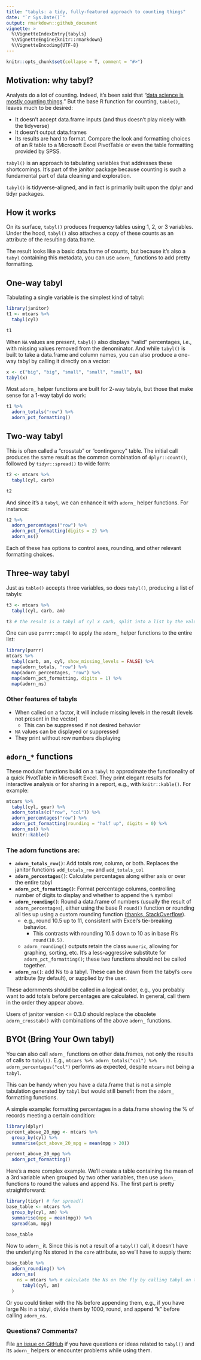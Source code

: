 ```yaml
---
title: "tabyls: a tidy, fully-featured approach to counting things"
date: "`r Sys.Date()`"
output: rmarkdown::github_document
vignette: >
  %\VignetteIndexEntry{tabyls}
  %\VignetteEngine{knitr::rmarkdown}
  %\VignetteEncoding{UTF-8}
---
```


```r
knitr::opts_chunk$set(collapse = T, comment = "#>")
```
## Motivation: why tabyl?

Analysts do a lot of counting.  Indeed, it's been said that "[data science is mostly counting things](https://twitter.com/joelgrus/status/833691273873600512)." But the base R function for counting, `table()`, leaves much to be desired:

- It doesn't accept data.frame inputs (and thus doesn't play nicely with the tidyverse)
- It doesn't output data.frames
- Its results are hard to format.  Compare the look and formatting choices of an R table to a Microsoft Excel PivotTable or even the table formatting provided by SPSS.

`tabyl()` is an approach to tabulating variables that addresses these shortcomings.  It's part of the janitor package because counting is such a fundamental part of data cleaning and exploration.

`tabyl()` is tidyverse-aligned, and in fact is primarily built upon the dplyr and tidyr packages.

## How it works

On its surface, `tabyl()` produces frequency tables using 1, 2, or 3 variables.  Under the hood, `tabyl()` also attaches a copy of these counts as an attribute of the resulting data.frame.

The result looks like a basic data.frame of counts, but because it's also a `tabyl` containing this metadata, you can use `adorn_` functions to add pretty formatting.

## One-way tabyl

Tabulating a single variable is the simplest kind of tabyl:

```r
library(janitor)
t1 <- mtcars %>%
  tabyl(cyl)

t1
```


When `NA` values are present, `tabyl()` also displays "valid" percentages, i.e., with missing values removed from the denominator.  And while `tabyl()` is built to take a data.frame and column names, you can also produce a one-way tabyl by calling it directly on a vector:

```r
x <- c("big", "big", "small", "small", "small", NA)
tabyl(x)
```


Most `adorn_` helper functions are built for 2-way tabyls, but those that make sense for a 1-way tabyl do work:
```r
t1 %>%
  adorn_totals("row") %>%
  adorn_pct_formatting()
```


## Two-way tabyl

This is often called a "crosstab" or "contingency" table.  The initial call produces the same result as the common combination of `dplyr::count()`, followed by `tidyr::spread()` to wide form:

```r
t2 <- mtcars %>%
  tabyl(cyl, carb)

t2
```

And since it's a `tabyl`, we can enhance it with `adorn_` helper functions.  For instance:

```r

t2 %>%
  adorn_percentages("row") %>%
  adorn_pct_formatting(digits = 2) %>%
  adorn_ns()
```

Each of these has options to control axes, rounding, and other relevant formatting choices.

## Three-way tabyl

Just as `table()` accepts three variables, so does `tabyl()`, producing a list of tabyls:

```r
t3 <- mtcars %>%
  tabyl(cyl, carb, am)

t3 # the result is a tabyl of cyl x carb, split into a list by the values of am
```

One can use `purrr::map()` to apply the `adorn_` helper functions to the entire list:

```r
library(purrr)
mtcars %>%
  tabyl(carb, am, cyl, show_missing_levels = FALSE) %>%
  map(adorn_totals, "row") %>%
  map(adorn_percentages, "row") %>%
  map(adorn_pct_formatting, digits = 1) %>%
  map(adorn_ns)

```

### Other features of tabyls

+ When called on a factor, it will include missing levels in the result (levels not present in the vector)
    + This can be suppressed if not desired behavior
+ `NA` values can be displayed or suppressed
+ They print without row numbers displaying

## `adorn_*` functions

These modular functions build on a `tabyl` to  approximate the functionality of a quick PivotTable in Microsoft Excel.  They print elegant results for interactive analysis or for sharing in a report, e.g., with `knitr::kable()`.  For example:

```r
mtcars %>%
  tabyl(cyl, gear) %>%
  adorn_totals(c("row", "col")) %>%
  adorn_percentages("row") %>% 
  adorn_pct_formatting(rounding = "half up", digits = 0) %>%
  adorn_ns() %>%
  knitr::kable()

```

### The adorn functions are:

+ **`adorn_totals_row()`**: Add totals row, column, or both.  Replaces the janitor functions `add_totals_row` and `add_totals_col`
+ **`adorn_percentages()`**: Calculate percentages along either axis or over the entire tabyl
+ **`adorn_pct_formatting()`**: Format percentage columns, controlling number of digits to display and whether to append the `%` symbol
+ **`adorn_rounding()`**: Round a data.frame of numbers (usually the result of `adorn_percentages`), either using the base R `round()` function or rounding all ties up using a custom rounding function ([thanks, StackOverflow](http://stackoverflow.com/a/12688836/4470365)).
    + e.g., round 10.5 up to 11, consistent with Excel's tie-breaking behavior.
      + This contrasts with rounding 10.5 down to 10 as in base R's `round(10.5)`.
    + `adorn_rounding()` outputs retain the class `numeric`, allowing for graphing, sorting, etc.  It's a less-aggressive substitute for `adorn_pct_formatting()`; these two functions should not be called together.
+ **`adorn_ns()`**: add Ns to a tabyl.  These can be drawn from the tabyl's `core` attribute (by default), or supplied by the user.


These adornments should be called in a logical order, e.g., you probably want to add totals before percentages are calculated.  In general, call them in the order they appear above.

Users of janitor version <= 0.3.0 should replace the obsolete `adorn_crosstab()` with combinations of the above `adorn_` functions.

## BYOt (Bring Your Own tabyl)

You can also call `adorn_` functions on other data.frames, not only the results of calls to `tabyl()`.  E.g., `mtcars %>% adorn_totals("col") %>% adorn_percentages("col")` performs as expected, despite `mtcars` not being a `tabyl`.

This can be handy when you have a data.frame that is not a simple tabulation generated by `tabyl` but would still benefit from the `adorn_` formatting functions.

A simple example: formatting percentages in a data.frame showing the % of records meeting a certain condition:

```r
library(dplyr)
percent_above_20_mpg <- mtcars %>%
  group_by(cyl) %>%
  summarise(pct_above_20_mpg = mean(mpg > 20))

percent_above_20_mpg %>%
  adorn_pct_formatting()
```

Here's a more complex example.  We'll create a table containing the mean of a 3rd variable when grouped by two other variables, then use `adorn_` functions to round the values and append Ns.  The first part is pretty straightforward: 
```r
library(tidyr) # for spread()
base_table <- mtcars %>%
  group_by(cyl, am) %>%
  summarise(mpg = mean(mpg)) %>%
  spread(am, mpg)

base_table
```

Now to `adorn_` it.  Since this is not a result of a `tabyl()` call, it doesn't have the underlying Ns stored in the `core` attribute, so we'll have to supply them:
```r
base_table %>%
  adorn_rounding() %>%
  adorn_ns(
    ns = mtcars %>% # calculate the Ns on the fly by calling tabyl on the original data
      tabyl(cyl, am)
  )
```

Or you could tinker with the Ns before appending them, e.g., if you have large Ns in a tabyl, divide them by 1000, round, and append "k" before calling `adorn_ns`.

### Questions?  Comments?

File [an issue on GitHub](https://github.com/sfirke/janitor/issues) if you have questions or ideas related to `tabyl()` and its `adorn_` helpers or encounter problems while using them.
